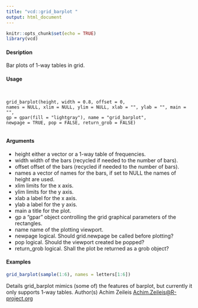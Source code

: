 ```yaml
---
title: "vcd::grid_barplot "
output: html_document
---
```


```r
knitr::opts_chunk$set(echo = TRUE)
library(vcd)
```

#### Desription

Bar plots of 1-way tables in grid.

#### Usage
<pre><code>

grid_barplot(height, width = 0.8, offset = 0,
names = NULL, xlim = NULL, ylim = NULL, xlab = "", ylab = "", main = "",
gp = gpar(fill = "lightgray"), name = "grid_barplot",
newpage = TRUE, pop = FALSE, return_grob = FALSE)

</code></pre>
#### Arguments

* height either a vector or a 1-way table of frequencies.
* width width of the bars (recycled if needed to the number of bars).
* offset offset of the bars (recycled if needed to the number of bars).
* names a vector of names for the bars, if set to NULL the names of height are used.
* xlim limits for the x axis.
* ylim limits for the y axis.
* xlab a label for the x axis.
* ylab a label for the y axis.
* main a title for the plot.
* gp a "gpar" object controlling the grid graphical parameters of the rectangles.
* name name of the plotting viewport.
* newpage logical. Should grid.newpage be called before plotting?
* pop logical. Should the viewport created be popped?
* return_grob logical. Shall the plot be returned as a grob object?

#### Examples
```r

grid_barplot(sample(1:6), names = letters[1:6])
```
Details
grid_barplot mimics (some of) the features of barplot, but currently it only supports 1-way
tables.
Author(s)
Achim Zeileis <Achim.Zeileis@R-project.org>
